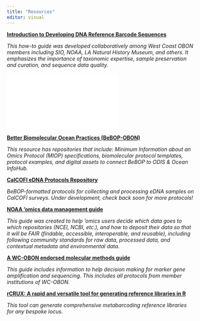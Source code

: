 ```yaml
---
title: "Resources"
editor: visual
---
```


[[**Introduction to Developing DNA Reference Barcode Sequences**]{.underline}](https://zenodo.org/records/14867763)

*This how-to guide was developed collaboratively among West Coast OBON members including SIO, NOAA, LA Natural History Museum, and others. It emphasizes the importance of taxonomic expertise, sample preservation and curation, and sequence data quality.*

![](images/WCOBON%20Reference%20Barcoding%20Guide-02.pdf)

[**Better Biomolecular Ocean Practices (BeBOP-OBON)**](https://github.com/BeBOP-OBON)

*This resource has repositories that include: Minimum Information about an Omics Protocol (MIOP) specifications, biomolecular protocol templates, protocol examples, and digital assets to connect BeBOP to ODIS & Ocean InfoHub.*

[**CalCOFI eDNA Protocols Repository**](https://github.com/CalCOFI/eDNA-protocols)

*BeBOP-formatted protocols for collecting and processing eDNA samples on CalCOFI surveys. Under development, check back soon for more protocols!*

[**NOAA 'omics data management guide**](https://github.com/aomlomics/omics-data-management)

*This guide was created to help 'omics users decide which data goes to which repositories (NCEI, NCBI, etc.), and how to deposit their data so that it will be FAIR (findable, accessible, interoperable, and reusable), including following community standards for raw data, processed data, and contextual metadata and environmental data.*

[**A WC-OBON endorsed molecular methods guide**](https://docs.google.com/spreadsheets/d/1rDubDv8d1tieoLY2NQZedbSR4-8lsIoafH266XKmtTo/edit#gid=1024107459)

*This guide includes information to help decision making for marker gene amplification and sequencing. This includes all protocols from member institutions of WC-OBON.*

[**rCRUX: A rapid and versatile tool for generating reference libraries in R**](https://urldefense.com/v3/__https://github.com/CalCOFI/rCRUX__;!!Mih3wA!FMJUjlH2h1Yuxw7_q2iqC1r6LOKMjpUuSm6zgU77iYcleNHzvF2OXbB4WjkLC_bb52zwTZNmMEFr1-WE9QNNMj5PTLu-$)

*This tool can generate comprehensive metabarcoding reference libraries for any bespoke locus.*
